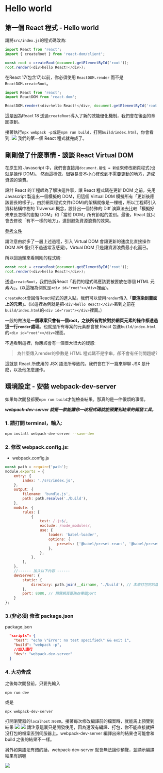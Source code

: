 
# Hello world
## 第一個 React 程式 - Hello world

請將`src/index.js`的程式碼改為:

```javascript
import React from 'react';
import { createRoot } from 'react-dom/client';

const root = createRoot(document.getElementById('root'));
root.render(<div>hello React!</div>);
```

<Callout>

在React 17(包含17)以前，你必須使用 `ReactDOM.render` 而不是 `ReactDOM.createRoot`。
```javascript
import React from 'react';
import ReactDOM from 'react-dom';

ReactDOM.render(<div>hello React!</div>, document.getElementById('root'));
```

這是因為React 18 透過`createRoot`導入了新的效能優化機制，我們會在後面的章節提到。

</Callout>

接著執行`npx webpack -p`或是`npm run build`，打開`build/index.html`，你會看到:
![](https://i.imgur.com/AYhzx59.png)
我們的第一個 React 程式就完成了。

## 剛剛做了什麼事情 - 談談 React Virtual DOM

在原生的 Javascript 中，我們會直接用`document.屬性 = 新值`來修改網頁程式(也就是操作 DOM)。 然而這樣做，很容易會不小心修改到不需要更動的地方，造成資源的浪費。

設計 React 的工程師為了解決這件事，讓 React 程式碼在更新 DOM 之前，先用 Javascript 製造出一個模擬的 DOM，用這個 Virtual DOM 模擬所有「更新後應該要長的樣子」，由於網頁程式文件(DOM)的架構就像是一棵樹，所以工程師引入資料結構中樹的 Traversal 概念，設計出一個特殊的 Diff 演算法去比較「模擬好未來長怎樣的虛擬 DOM」和「當前 DOM」所有節點的差別。最後，React 就只會去修改「有不一樣的地方」，達到避免資源浪費的效果。

[參考文件](https://zh-hant.reactjs.org/docs/reconciliation.html)

<Callout type="warning">
請注意由於多了一層上述過程，引入 Virtual DOM 會讓更新的速度比直接操作 DOM API 慢(只不過通常沒感覺)，Virtual DOM 只是讓資源浪費最小化而已。
</Callout>

所以回過頭來看剛剛的程式碼:

```javascript
const root = createRoot(document.getElementById('root'));
root.render(<div>hello React!</div>);
```

透過`createRoot`，我們告訴React「我們的程式碼應該要被要放在哪個 HTML 元素內」。(以這裡為例就是`<div id="root"></div>`裡面)。

`createRoot`會回傳React程式的進入點。我們可以使用`render`傳入「**要渲染到畫面上的元素**」。(以這裡為例就是把`<div>hello React!</div>`丟到之前在`build/index.html`的`<div id="root"></div>`裡面。)

一般的做法是**一個專案只會有一個root，之後所有對於對於網頁元素的操作都透過這一行`render`處理**。也就是所有專案的元素都會被 React 包進`build/index.html`的`<div id="root"></div>`裡面。

不過看到這裡，你應該會有一個很大很大的疑惑:

> 為什麼傳入render的參數是 HTML 程式碼不是字串，卻不會有任何問題呢?

這就是 React 所使用的 JSX 語法所導致的。我們會在下一篇來聊聊 JSX 是什麼，以及他怎麼運作。

## 環境設定 - 安裝 webpack-dev-server

如果每次開發都要`npm run build`才能檢查結果，那真的是一件很煩的事情。

**_webpack-dev-server 就是一款能讓你一改程式碼就能預覽到結果的開發工具。_**

### 1. 請打開 terminal，輸入:

```bash
npm install webpack-dev-server --save-dev
```

### 2. 修改 webpack.config.js:

-   webpack.config.js

```javascript
const path = require('path');
module.exports = {
    entry: {
        index: './src/index.js',
    },
    output: {
        filename: 'bundle.js',
        path: path.resolve('./build'),
    },
    module: {
        rules: [
            {
                test: /.js$/,
                exclude: /node_modules/,
                use: {
                    loader: 'babel-loader',
                    options: {
                        presets: ['@babel/preset-react', '@babel/preset-env'],
                    },
                },
            },
        ],
    },
    //------ 加入以下內容 ------
    devServer: {
        static: {
            directory: path.join(__dirname, './build'), // 本來打包完的檔案位置
        },
        port: 8080, // 預覽網頁要跑在哪個port
    }
};
```

### 3.(非必須) 修改 package.json

package.json

```json
  "scripts": {
    "test": "echo \"Error: no test specified\" && exit 1",
    "build": "webpack -p",
    //加入這行
    "dev": "webpack-dev-server"
  }
```

### 4. 大功告成

之後每次開發前，只要先輸入

```
npm run dev
```

或是

```
npx webpack-dev-server
```

打開瀏覽器的`localhost:8080`。接著每次修改編譯前的檔案時，就能馬上預覽到結果
![](https://i.imgur.com/qBxtGMC.png)
![](https://i.imgur.com/xOiuCbh.png)
請注意這裏只是開發使用，因為還沒有編譯、打包，你不能直接就把沒打包的檔案丟到伺服器上。webpack-dev-server 編譯出來的結果也可能會和 build 之後的結果不一樣。

另外如果語法有錯的話，webpack-dev-server 就會無法讓你預覽，並顯示編譯結果有誤喔

![](https://i.imgur.com/JyFx3mt.png)
